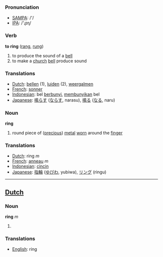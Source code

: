 === Pronunciation ===
*[[w:SAMPA|SAMPA]]: /'/
*[[w:IPA|IPA]]: /'ɻɪɳ/

=== Verb ===

'''to ring''' ([[rang]], [[rung]])

# to produce the sound of a [[bell]]
# to make a [[church]] [[bell]] produce sound


=== Translations ===
*[[Dutch]]: [[bellen]] (1), [[luiden]] (2), [[weergalmen]]
*[[French]]: [[sonner]]
*[[Indonesian]]: bel [[bunyi|berbunyi]], [[bunyi|membunyikan]] bel
*[[Japanese]]: [[鳴らす]] ([[ならす]], narasu), [[鳴る]] ([[なる]], naru)

=== Noun ===

'''ring'''

# round piece of ([[precious]]) [[metal]] [[worn]] around the [[finger]]

=== Translations ===
*[[Dutch]]: ring ''m''
*[[French]]: [[anneau]] ''m''
*[[Indonesian]]: [[cincin]]
*[[Japanese]]: [[指輪]] ([[ゆびわ]], yubiwa), [[リング]] (ringu)

----

==[[Dutch]] ==

=== Noun ===

'''ring''' ''m''

# 

=== Translations ===
*[[English]]: ring